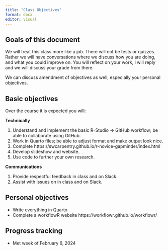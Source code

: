 ```yaml
---
title: "Class Objectives"
format: docx
editor: visual
---
```


## Goals of this document

We will treat this class more like a job. There will not be tests or quizzes. Rather we will have conversations where we discuss how you are doing, and what you could improve on. You will reflect on your work, I will reply and we will discuss your grade from there.

We can discuss amendment of objectives as well, especially your personal objectives.

## Basic objectives

Over the course it is expected you will:

**Technically**

1.  Understand and implement the basic R-Studio -\> GitHub workflow; be able to collaborate using GitHub.
2.  Work in Quarto files; be able to adjust format and make output look nice.
3.  Complete https://swcarpentry.github.io/r-novice-gapminder/index.html
4.  Develop slideshow and website.
5.  Use code to further your own research.

**Communications**

1.  Provide respectful feedback in class and on Slack.
2.  Assist with issues on in class and on Slack.

## Personal objectives

* Write everything in Quarto
* Complete a workflowR website https://workflowr.github.io/workflowr/

## Progress tracking

* Met week of February 6, 2024
